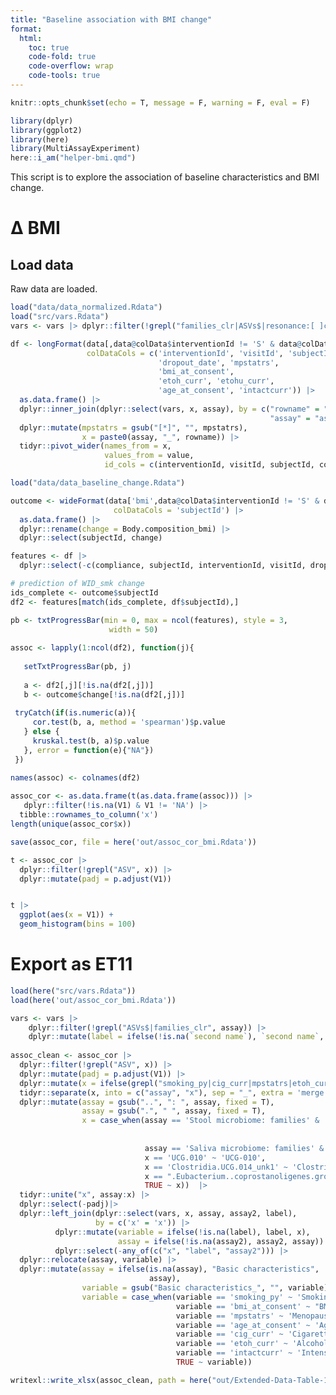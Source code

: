 ```yaml
---
title: "Baseline association with BMI change"
format:
  html:
    toc: true
    code-fold: true
    code-overflow: wrap
    code-tools: true
---
```


```r
knitr::opts_chunk$set(echo = T, message = F, warning = F, eval = F)
```


```r
library(dplyr)
library(ggplot2)
library(here)
library(MultiAssayExperiment)
here::i_am("helper-bmi.qmd")
```

This script is to explore the association of baseline characteristics and BMI change.

# ∆ BMI

## Load data

Raw data are loaded.

```r
load("data/data_normalized.Rdata")
load("src/vars.Rdata")
vars <- vars |> dplyr::filter(!grepl("families_clr|ASVs$|resonance:[ ]clr", assay) & !grepl("ImmAge_gen_adj", x))

df <- longFormat(data[,data@colData$interventionId != 'S' & data@colData$visitId=='M0',], 
                 colDataCols = c('interventionId', 'visitId', 'subjectId', 'compliance',
                                 'dropout_date', 'mpstatrs',
                                 'bmi_at_consent',
                                 'etoh_curr', 'etohu_curr',
                                 'age_at_consent', 'intactcurr')) |> 
  as.data.frame() |> 
  dplyr::inner_join(dplyr::select(vars, x, assay), by = c("rowname" = "x",
                                                          "assay" = "assay")) |> 
  dplyr::mutate(mpstatrs = gsub("[*]", "", mpstatrs),
                x = paste0(assay, "_", rowname)) |> 
  tidyr::pivot_wider(names_from = x,
                     values_from = value,
                     id_cols = c(interventionId, visitId, subjectId, compliance, dropout_date, mpstatrs, etoh_curr, age_at_consent, intactcurr))

load("data/data_baseline_change.Rdata")

outcome <- wideFormat(data['bmi',data@colData$interventionId != 'S' & data@colData$visitId=='M6',],
                       colDataCols = 'subjectId') |> 
  as.data.frame() |> 
  dplyr::rename(change = Body.composition_bmi) |> 
  dplyr::select(subjectId, change)

features <- df |> 
  dplyr::select(-c(compliance, subjectId, interventionId, visitId, dropout_date))

# prediction of WID_smk change
ids_complete <- outcome$subjectId
df2 <- features[match(ids_complete, df$subjectId),]

pb <- txtProgressBar(min = 0, max = ncol(features), style = 3,
                      width = 50)
 
assoc <- lapply(1:ncol(df2), function(j){
   
   setTxtProgressBar(pb, j)
   
   a <- df2[,j][!is.na(df2[,j])]
   b <- outcome$change[!is.na(df2[,j])]
   
 tryCatch(if(is.numeric(a)){
     cor.test(b, a, method = 'spearman')$p.value
   } else {
     kruskal.test(b, a)$p.value
   }, error = function(e){"NA"})
 })

names(assoc) <- colnames(df2)
 
assoc_cor <- as.data.frame(t(as.data.frame(assoc))) |> 
   dplyr::filter(!is.na(V1) & V1 != 'NA') |> 
  tibble::rownames_to_column('x')
length(unique(assoc_cor$x))

save(assoc_cor, file = here('out/assoc_cor_bmi.Rdata'))
```

```r
t <- assoc_cor |> 
  dplyr::filter(!grepl("ASV", x)) |> 
  dplyr::mutate(padj = p.adjust(V1))


t |> 
  ggplot(aes(x = V1)) +
  geom_histogram(bins = 100)
```

# Export as ET11

```r
load(here("src/vars.Rdata"))
load(here('out/assoc_cor_bmi.Rdata'))

vars <- vars |>  
    dplyr::filter(!grepl("ASVs$|families_clr", assay)) |> 
    dplyr::mutate(label = ifelse(!is.na(`second name`), `second name`, label))
  
assoc_clean <- assoc_cor |> 
  dplyr::filter(!grepl("ASV", x)) |> 
  dplyr::mutate(padj = p.adjust(V1)) |> 
  dplyr::mutate(x = ifelse(grepl("smoking_py|cig_curr|mpstatrs|etoh_curr|age_at_consent|intactcurr|bmi_at_consent", x), paste0("Basic characteristics_", x), x)) |> 
  tidyr::separate(x, into = c("assay", "x"), sep = "_", extra = 'merge') |> 
  dplyr::mutate(assay = gsub("..", ": ", assay, fixed = T),
                assay = gsub(".", " ", assay, fixed = T),
                x = case_when(assay == 'Stool microbiome: families' & !x %in% c('UCG.010',
                                                                               'Clostridia.UCG.014_unk1',
                                                                               '.Eubacterium..coprostanoligenes.group') ~ gsub(".", " ", x, fixed = T),
                              assay == 'Saliva microbiome: families' & x != 'Clostridia.UCG.014_unk1' ~ gsub(".", " ", x, fixed = T),
                              x == 'UCG.010' ~ 'UCG-010',
                              x == 'Clostridia.UCG.014_unk1' ~ 'Clostridia UCG-014_unk1',
                              x == ".Eubacterium..coprostanoligenes.group" ~ '[Eubacterium] coprostanoligenes group',
                              TRUE ~ x))  |> 
  tidyr::unite("x", assay:x) |> 
  dplyr::select(-padj)|> 
  dplyr::left_join(dplyr::select(vars, x, assay, assay2, label),
                   by = c('x' = 'x')) |>
          dplyr::mutate(variable = ifelse(!is.na(label), label, x),
                        assay = ifelse(!is.na(assay2), assay2, assay)) |>
          dplyr::select(-any_of(c("x", "label", "assay2"))) |> 
  dplyr::relocate(assay, variable) |> 
  dplyr::mutate(assay = ifelse(is.na(assay), "Basic characteristics",
                               assay),
                variable = gsub("Basic characteristics_", "", variable),
                variable = case_when(variable == 'smoking_py' ~ 'Smoking pack years (at consent)',
                                     variable == 'bmi_at_consent' ~ "BMI at consent",
                                     variable == 'mpstatrs' ~ 'Menopause status (at consent)',
                                     variable == 'age_at_consent' ~ 'Age (at consent)',
                                     variable == 'cig_curr' ~ 'Cigarettes/d (at consent)',
                                     variable == 'etoh_curr' ~ 'Alcohol use (y/n, at consent)',
                                     variable == 'intactcurr' ~ 'Intense activity/week (at consent)',
                                     TRUE ~ variable))

writexl::write_xlsx(assoc_clean, path = here("out/Extended-Data-Table-11.xlsx"))

```

